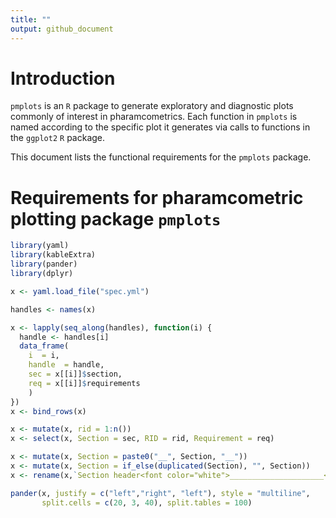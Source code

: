 ```yaml
---
title: ""
output: github_document
---
```


# Introduction

`pmplots` is an `R` package to generate exploratory and diagnostic
plots commonly of interest in pharamcometrics.  Each function in `pmplots`
is named according to the specific plot it generates via calls to functions
in the `ggplot2` `R` package.  

This document lists the functional requirements for the `pmplots` package. 

# Requirements for pharamcometric plotting package `pmplots`
```r
library(yaml)
library(kableExtra)
library(pander)
library(dplyr)

x <- yaml.load_file("spec.yml")

handles <- names(x)

x <- lapply(seq_along(handles), function(i) {
  handle <- handles[i]
  data_frame(
    i  = i,
    handle  = handle,
    sec = x[[i]]$section,
    req = x[[i]]$requirements
    )
})
x <- bind_rows(x)

x <- mutate(x, rid = 1:n())
x <- select(x, Section = sec, RID = rid, Requirement = req)

x <- mutate(x, Section = paste0("__", Section, "__"))
x <- mutate(x, Section = if_else(duplicated(Section), "", Section))
x <- rename(x,`Section header<font color="white">_____________________</font>` = Section)
```

```r
pander(x, justify = c("left","right", "left"), style = "multiline", 
       split.cells = c(20, 3, 40), split.tables = 100)
```







